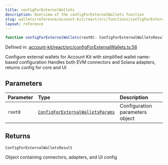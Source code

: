 ```yaml
---
title: configForExternalWallets
description: Overview of the configForExternalWallets function
slug: wallets/reference/account-kit/react/src/functions/configForExternalWallets
layout: reference
---
```


```ts
function configForExternalWallets(root0): ConfigForExternalWalletsResult;
```

Defined in: [account-kit/react/src/configForExternalWallets.ts:56](https://github.com/alchemyplatform/aa-sdk/blob/49e74eee8606f480b200b4612d00d950da8a8742/account-kit/react/src/configForExternalWallets.ts#L56)

Configure external wallets for Account Kit with simplified wallet name-based configuration
Handles both EVM connectors and Solana adapters, returns config for core and UI

## Parameters

| Parameter | Type                                                                                 | Description                     |
| :-------- | :----------------------------------------------------------------------------------- | :------------------------------ |
| `root0`   | [`ConfigForExternalWalletsParams`](../interfaces/ConfigForExternalWalletsParams.mdx) | Configuration parameters object |

## Returns

`ConfigForExternalWalletsResult`

Object containing connectors, adapters, and UI config
